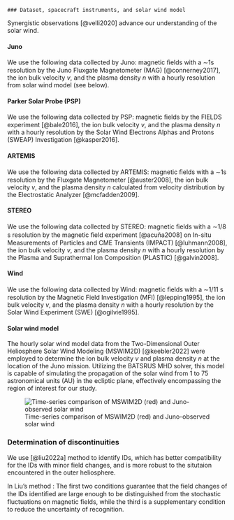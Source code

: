 ```         
### Dataset, spacecraft instruments, and solar wind model
```

Synergistic observations [@velli2020] advance our understanding of the solar wind.

#### Juno

We use the following data collected by Juno: magnetic ﬁelds with a ∼1s resolution by the Juno Fluxgate Magnetometer (MAG) [@connerney2017], the ion bulk velocity $v$, and the plasma density $n$ with a hourly resolution from solar wind model (see below).

#### Parker Solar Probe (PSP)

We use the following data collected by PSP: magnetic ﬁelds by the FIELDS experiment [@bale2016], the ion bulk velocity $v$, and the plasma density $n$ with a hourly resolution by the Solar Wind Electrons Alphas and Protons (SWEAP) Investigation [@kasper2016].

#### ARTEMIS

We use the following data collected by ARTEMIS: magnetic ﬁelds with a ∼1s resolution by the Fluxgate Magnetometer [@auster2008], the ion bulk velocity $v$, and the plasma density $n$ calculated from velocity distribution by the Electrostatic Analyzer [@mcfadden2009].

#### STEREO

We use the following data collected by STEREO: magnetic ﬁelds with a ∼1/8 s resolution by the magnetic ﬁeld experiment [@acuña2008] on In-situ Measurements of Particles and CME Transients (IMPACT) [@luhmann2008], the ion bulk velocity $v$, and the plasma density $n$ with a hourly resolution by the Plasma and Suprathermal Ion Composition (PLASTIC) [@galvin2008].

#### Wind

We use the following data collected by Wind: magnetic ﬁelds with a ∼1/11 s resolution by the Magnetic Field Investigation (MFI) [@lepping1995], the ion bulk velocity $v$, and the plasma density $n$ with a hourly resolution by the Solar Wind Experiment (SWE) [@ogilvie1995].

#### Solar wind model

The hourly solar wind model data from the Two-Dimensional Outer Heliosphere Solar Wind Modeling (MSWIM2D) [@keebler2022] were employed to determine the ion bulk velocity $v$ and plasma density $n$ at the location of the Juno mission. Utilizing the BATSRUS MHD solver, this model is capable of simulating the propagation of the solar wind from 1 to 75 astronomical units (AU) in the ecliptic plane, effectively encompassing the region of interest for our study.

![Time-series comparison of MSWIM2D (red) and Juno-observed solar wind](figures/juno_model_validation.png)

### Determination of discontinuities

We use [@liu2022a] method to identify IDs, which has better compatibility for the IDs with minor field changes, and is more robust to the situtaion encountered in the outer heliosphere.

In Liu's method : The first two conditions guarantee that the field changes of the IDs identiﬁed are large enough to be distinguished from the stochastic fluctuations on magnetic fields, while the third is a supplementary condition to reduce the uncertainty of recognition.
